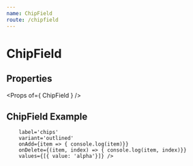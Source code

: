 ```yaml
---
name: ChipField
route: /chipfield
---
```



# ChipField

## Properties
<Props of={ ChipField } />

## ChipField Example
<Playground>
    <ChipField
        fullwidth

        label='chips'
        variant='outlined' 
        onAdd={item => { console.log(item)}}
        onDelete={(item, index) => { console.log(item, index)}}
        values={[{ value: 'alpha'}]} />
</Playground>

